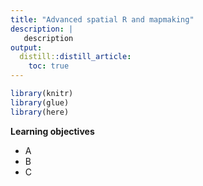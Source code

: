 ```yaml
---
title: "Advanced spatial R and mapmaking"
description: | 
   description
output: 
  distill::distill_article:
    toc: true
---
```


```r

library(knitr)
library(glue)
library(here)

```

::: {.obj}
**Learning objectives**

-   A
-   B
-   C
:::


